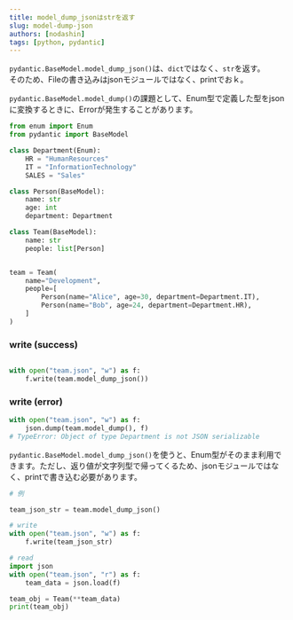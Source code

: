 ```yaml
---
title: model_dump_jsonはstrを返す
slug: model-dump-json
authors: [nodashin]
tags: [python, pydantic]
---
```


`pydantic.BaseModel.model_dump_json()`は、`dict`ではなく、`str`を返す。  
そのため、Fileの書き込みはjsonモジュールではなく、printでおｋ。

<!-- truncate -->

`pydantic.BaseModel.model_dump()`の課題として、Enum型で定義した型をjsonに変換するときに、Errorが発生することがあります。

```python
from enum import Enum
from pydantic import BaseModel

class Department(Enum):
    HR = "HumanResources"
    IT = "InformationTechnology"
    SALES = "Sales"

class Person(BaseModel):
    name: str
    age: int
    department: Department

class Team(BaseModel):
    name: str
    people: list[Person]


team = Team(
    name="Development",
    people=[
        Person(name="Alice", age=30, department=Department.IT),
        Person(name="Bob", age=24, department=Department.HR),
    ]
)
```


### write (success)

```python

with open("team.json", "w") as f:
    f.write(team.model_dump_json())
```

### write (error)

```python
with open("team.json", "w") as f:
    json.dump(team.model_dump(), f)
# TypeError: Object of type Department is not JSON serializable
```


`pydantic.BaseModel.model_dump_json()`を使うと、Enum型がそのまま利用できます。ただし、返り値が文字列型で帰ってくるため、jsonモジュールではなく、printで書き込む必要があります。

```python
# 例

team_json_str = team.model_dump_json()

# write
with open("team.json", "w") as f:
    f.write(team_json_str)

# read
import json
with open("team.json", "r") as f:
    team_data = json.load(f)

team_obj = Team(**team_data)
print(team_obj)
```